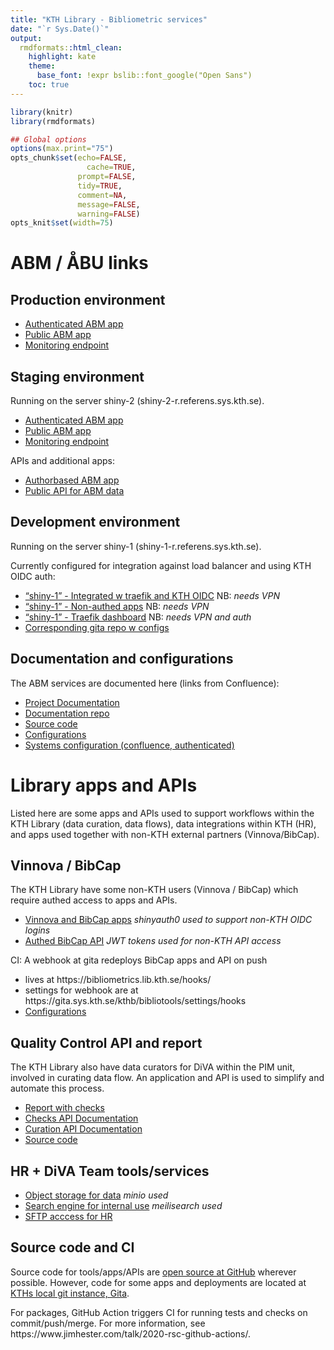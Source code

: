 ```yaml
---
title: "KTH Library - Bibliometric services"
date: "`r Sys.Date()`"
output:
  rmdformats::html_clean:
    highlight: kate
    theme:
      base_font: !expr bslib::font_google("Open Sans")
    toc: true    
---
```


```r
library(knitr)
library(rmdformats)

## Global options
options(max.print="75")
opts_chunk$set(echo=FALSE,
	             cache=TRUE,
               prompt=FALSE,
               tidy=TRUE,
               comment=NA,
               message=FALSE,
               warning=FALSE)
opts_knit$set(width=75)
```

# ABM / ÅBU links

## Production environment

- [Authenticated ABM app](https://abm.sys.kth.se/app_direct/abm/){target="_blank"}
- [Public ABM app](https://kth.se/abm){target="_blank"}
- [Monitoring endpoint](https://abm.sys.kth.se/_monitor){target="_blank"}

## Staging environment

Running on the server shiny-2 (shiny-2-r.referens.sys.kth.se).

- [Authenticated ABM app](https://shiny-2-r.referens.sys.kth.se/app/abm){target="_blank"}
- [Public ABM app](https://shiny-2-r.referens.sys.kth.se/public/){target="_blank"}
- [Monitoring endpoint](https://shiny-2-r.referens.sys.kth.se/app_direct/_monitor){target="_blank"}

APIs and additional apps:

- [Authorbased ABM app](https://bibliometrics.lib.kth.se/beta/authorbased/){target="_blank"}
- [Public API for ABM data](https://bibliometrics.lib.kth.se/testapi/__docs__/){target="_blank"}

## Development environment

Running on the server shiny-1 (shiny-1-r.referens.sys.kth.se).

Currently configured for integration against load balancer and using KTH OIDC auth:

- ["shiny-1" - Integrated w traefik and KTH OIDC](https://www-r.referens.sys.kth.se/abm){target="_blank"} NB: _needs VPN_
- ["shiny-1" - Non-authed apps](https://www-r.referens.sys.kth.se/abm/public){target="_blank"} NB: _needs VPN_
- ["shiny-1" - Traefik dashboard](https://shiny-1-r.referens.sys.kth.se/dashboard/){target="_blank"} NB: _needs VPN and auth_ 
- [Corresponding gita repo w configs](https://gita.sys.kth.se/kthb/shinyproxy-debug){target="_blank"}

## Documentation and configurations

The ABM services are documented here (links from Confluence):

- [Project Documentation](https://kth-library.github.io/){target="_blank"}
- [Documentation repo](https://github.com/kth-library/KTH-Library.github.io){target="_blank"}
- [Source code](https://github.com/kth-library/bibliomatrix){target="_blank"}
- [Configurations](https://gita.sys.kth.se/kthb/kontarion-bundle){target="_blank"}
- [Systems configuration (confluence, authenticated)](https://confluence.sys.kth.se/confluence/pages/viewpage.action?pageId=118036693){target="_blank"}

# Library apps and APIs

Listed here are some apps and APIs used to support workflows within the KTH Library (data curation, data flows), data integrations within KTH (HR), and apps used together with non-KTH external partners (Vinnova/BibCap).

## Vinnova / BibCap

The KTH Library have some non-KTH users (Vinnova / BibCap) which require authed access to apps and APIs.

- [Vinnova and BibCap apps](https://bibliometrics.lib.kth.se/apps){target="_blank"} *shinyauth0 used to support non-KTH OIDC logins*
- [Authed BibCap API](https://bibliometrics.lib.kth.se/bibcap/__docs__/){target="_blank"} *JWT tokens used for non-KTH API access*

CI: A webhook at gita redeploys BibCap apps and API on push

  - lives at https://bibliometrics.lib.kth.se/hooks/
  - settings for webhook are at https://gita.sys.kth.se/kthb/bibliotools/settings/hooks
  - [Configurations](https://gita.sys.kth.se/kthb/auth0poc){target="_blank"}

## Quality Control API and report

The KTH Library also have data curators for DiVA within the PIM unit, involved in curating data flow.
An application and API is used to simplify and automate this process.

- [Report with checks](https://bibliometrics.lib.kth.se/qc/v1/check/report){target="_blank"}
- [Checks API Documentation](https://bibliometrics.lib.kth.se/qc/__docs__/){target="_blank"}
- [Curation API Documentation](https://bibliometrics.lib.kth.se/curator/__docs__/){target="_blank"}
- [Source code](https://github.com/kth-library/kthcorpus){target="_blank"}

## HR + DiVA Team tools/services

- [Object storage for data](https://data.lib.kth.se){target="_blank"} *minio used*
- [Search engine for internal use](https://search.lib.kth.se){target="_blank"} *meilisearch used*
- [SFTP acccess for HR](https://bibliometrics.lib.kth.se){target="_blank"}

## Source code and CI

Source code for tools/apps/APIs are [open source at GitHub](https://github.com/kth-library){target="_blank"} wherever possible. 
However, code for some apps and deployments are located at [KTHs local git instance, Gita](https://gita.sys.kth.se/kthb/){target="_blank"}.

For packages, GitHub Action triggers CI for running tests and checks on commit/push/merge. For more information, see https://www.jimhester.com/talk/2020-rsc-github-actions/.


